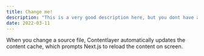 ```yaml
---
title: Change me!
description: "This is a very good description here, but you dont have any seconds here."
date: 2022-03-11
---
```


When you change a source file, Contentlayer automatically updates the content cache, which prompts Next.js to reload the content on screen.
